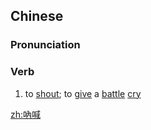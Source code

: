 {{also|呐喊}}
==Chinese==
{{zh-forms|s=呐喊}}

===Pronunciation===
{{zh-pron
|m=nàhǎn
|c=naap6 haam3
|cat=v
}}

===Verb===
{{zh-verb}}

# to [[shout]]; to [[give]] a [[battle]] [[cry]]

[[zh:吶喊]]